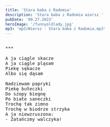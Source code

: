 ```yaml
---
title: 'Stara baba z Radomia'
description: 'Stara baba z Radomia wiersz '
pubDate: '09.27.2023'
heroImage: '/funnyoldlady.jpg'
mp3: 'mp3/Wiersz - Stara baba z Radomia.mp3'
---
```

<pre>

***
  
A ja ciągle skacze 
A ja ciągle pląsam
Piekę sękacze 
Albo się dąsam

Nadziewam papryki 
Piekę bułeczki
Do szopy biegnę 
Po białe saneczki
Trochę tak zimno
Trochę w biodrze strzyka
A ja niewzruszona:
- Zatańczmy walczyka!


</pre>
